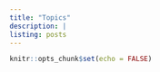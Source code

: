 ```yaml
---
title: "Topics"
description: |
listing: posts
---
```


```r
knitr::opts_chunk$set(echo = FALSE)
```
